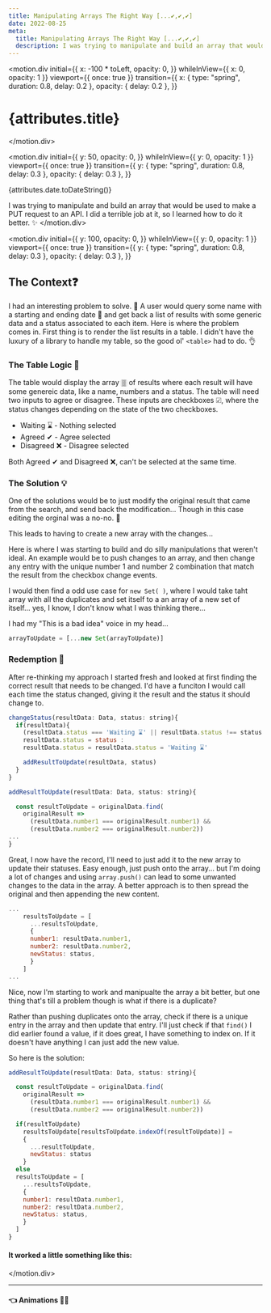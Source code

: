 ```yaml
---
title: Manipulating Arrays The Right Way [...✔,✔,✔]
date: 2022-08-25
meta:
  title: Manipulating Arrays The Right Way [...✔,✔,✔]
  description: I was trying to manipulate and build an array that would be used to make a PUT request to an API. I did a terrible job at it, so I learned how to do it better. ✨
---
```




<motion.div
  initial={{
    x: -100 * toLeft,
    opacity: 0,
  }}
  whileInView={{ x: 0, opacity: 1 }}
  viewport={{ once: true }}
  transition={{
    x: { type: "spring", duration: 0.8, delay: 0.2 },
    opacity: { delay: 0.2 },
  }}
>
# {attributes.title}
</motion.div>

<motion.div
  initial={{
    y: 50,
    opacity: 0,
  }}
  whileInView={{ y: 0, opacity: 1 }}
  viewport={{ once: true }}
  transition={{
    y: { type: "spring", duration: 0.8, delay: 0.3 },
    opacity: { delay: 0.3 },
  }}
>
{attributes.date.toDateString()}

I was trying to manipulate and build an array that would be used to make a PUT request to an API. I did a terrible job at it, so I learned how to do it better. ✨
</motion.div>

<motion.div
  initial={{
    y: 100,
    opacity: 0,
  }}
  whileInView={{ y: 0, opacity: 1 }}
  viewport={{ once: true }}
  transition={{
    y: { type: "spring", duration: 0.8, delay: 0.3 },
    opacity: { delay: 0.3 },
  }}
>
## The Context❓

I had an interesting problem to solve. 🤔 A user would query some name with a starting and ending date 📅 and get back a list of results with some generic data and a status associated to each item. Here is where the problem comes in.
First thing is to render the list results in a table. I didn't have the luxury of a library to handle my table, so the good ol' `<table>` had to do. 👌

### The Table Logic 🧮
The table would display the array 🀠 of results where each result will have some genereic data, like a name, numbers and a status. The table will need two inputs to agree or disagree. These inputs are checkboxes ☑, where the status changes depending on the state of the two checkboxes.

* Waiting ⌛ - Nothing selected
* Agreed ✔ - Agree selected
* Disagreed ❌ - Disagree selected

Both Agreed ✔ and Disagreed ❌, can't be selected at the same time.

### The Solution 💡

One of the solutions would be to just modify the original result that came from the search, and send back the modification... Though in this case editing the orginal was a no-no. 🚫

This leads to having to create a new array with the changes...

Here is where I was starting to build and do silly manipulations that weren't ideal. An example would be to push changes to an array, and then change any entry with the unique number 1 and number 2 combination that match the result from the checkbox change events.

I would then find a odd use case for `new Set( )`, where I would take taht array with all the duplicates and set itself to a an array of a new set of itself... yes, I know, I don't know what I was thinking there...

I had my "This is a bad idea" voice in my head...

```jsx
arrayToUpdate = [...new Set(arrayToUpdate)]
```

### Redemption 🎇

After re-thinking my approach I started fresh and looked at first finding the correct result that needs to be changed. I'd have a funciton I would call each time the status changed, giving it the result and the status it should change to.

```jsx
changeStatus(resultData: Data, status: string){
  if(resultData){
    (resultData.status === 'Waiting ⌛' || resultData.status !== status) ? 
    resultData.status = status : 
    resultData.status = resultData.status = 'Waiting ⌛'

    addResultToUpdate(resultData, status)
  }
}
```

```jsx
addResultToUpdate(resultData: Data, status: string){

  const resultToUpdate = originalData.find(
    originalResult =>
      (resultData.number1 === originalResult.number1) &&
      (resultData.number2 === originalResult.number2))
...
}
```

Great, I now have the record, I'll need to just add it to the new array to update their statuses. Easy enough, just push onto the array... but I'm doing a lot of changes and using `array.push()` can lead to some unwanted changes to the data in the array. A better approach is to then spread the original and then appending the new content.

```jsx
...
    resultsToUpdate = [
      ...resultsToUpdate,
      {
      number1: resultData.number1,
      number2: resultData.number2,
      newStatus: status,
      }
    ]
...
```

Nice, now I'm starting to work and manipualte the array a bit better, but one thing that's till a problem though is what if there is a duplicate?

Rather than pushing duplicates onto the array, check if there is a unique entry in the array and then update that entry. I'll just check if that `find()` I did earlier found a value, if it does great, I have something to index on. If it doesn't have anything I can just add the new value. 

So here is the solution:
```jsx
addResultToUpdate(resultData: Data, status: string){

  const resultToUpdate = originalData.find(
    originalResult =>
      (resultData.number1 === originalResult.number1) &&
      (resultData.number2 === originalResult.number2))

  if(resultToUpdate)
    resultsToUpdate[resultsToUpdate.indexOf(resultToUpdate)] = 
    {
      ...resultToUpdate, 
      newStatus: status
    }
  else
  resultsToUpdate = [
    ...resultsToUpdate,
    {
    number1: resultData.number1,
    number2: resultData.number2,
    newStatus: status,
    }
  ]
}
```

#### It worked a little something like this:

<TableLogic />

</motion.div>

---

<div className="flex flex-row">
  <motion.div
    initial={{
      x: -100 * toLeft,
      opacity: 0,
    }}
    whileInView={{ x: 0, opacity: 1 }}
    viewport={{ once: true }}
    transition={{
      x: { type: "spring", duration: 0.8, delay: 0.2 },
      opacity: { delay: 0.2 },
    }}
    className="mr-auto"
  >
    <div className="transition ease-in-out
        rounded-lg shadow-lg
        hover:scale-105 hover:underline 
        bg-gradient-to-bl from-green-300 via-blue-500 to-purple-600 
        hover:bg-gradient-to-br hover:from-pink-500 hover:via-red-500 hover:to-yellow-500">
      <Link to={`../animations`} className="no-underline text-white" >
        <div>
          <h4 style={{ marginTop: "0px" }} className="py-4 px-5 text-white">👈 Animations 🏃‍♂️</h4>
        </div>
      </Link>
    </div>
  </motion.div>
</div>